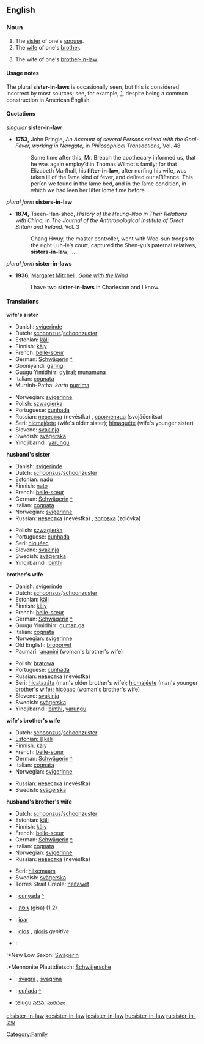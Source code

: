 ==English==

===Noun===
{{en-noun|sg=[[sister]]-[[in]]-[[law]]|pl=sisters-in-law}}

# The [[sister]] of one's [[spouse]].
# The [[wife]] of one's [[brother]].
# {{cattag|non-standard|rare}} The wife of one's [[brother-in-law]].

====Usage notes====
The plural '''sister-in-laws''' is occasionally seen, but this is considered incorrect by most sources; see, for example, [http://www.wsu.edu/~brians/errors/sisterinlaws.html], despite being a common construction in American English.

====Quotations====
''singular'' '''sister-in-law'''
*'''1753,''' John Pringle, ''An Account of several Persons seized with the Goal-Fever, working in Newgate,'' in ''Philosophical Transactions,'' Vol. 48
*:Some time after this, Mr. Breach the apothecary informed us, that he was again employ’d in Thomas Wilmot’s family; for that Elizabeth Marſhall, his '''ſiſter-in-law''', after nurſing his wife, was taken ill of the ſame kind of fever, and deſired our aſſiſtance. This perſon we found in the ſame bed, and in the ſame condition, in which we had ſeen her ſiſter ſome time before...
''plural form'' '''sisters-in-law'''
*'''1874,''' Tseen-Han-shoo, ''History of the Heung-Noo in Their Relations with China,'' in ''The Journal of the Anthropological Institute of Great Britain and Ireland,'' Vol. 3
*:Chang Hwuy, the master controller, went with Woo-sun troops to the right Luh-le’s court, captured the Shen-yu’s paternal relatives, '''sisters-in-law''', ...
''plural form'' '''sister-in-laws'''
*'''1936,''' [[w:Margaret Mitchell|Margaret Mitchell]], ''[[w:Gone with the Wind|Gone with the Wind]]''
*:I have two '''sister-in-laws''' in Charleston and I know.

====Translations====
'''wife's sister'''
{{top}}
*Danish: [[svigerinde]]
*Dutch: [[schoonzus]]/[[schoonzuster]] {{f}}
*Estonian: [[käli]]
*Finnish: [[käly]]
*French: [[belle-sœur]] {{f}}
*German: [[Schwägerin]] {{f}} [[:de:Schwägerin|^]]
*Gooniyandi: [[garingi]]
*Guugu Yimidhirr: [[dyiiral]]; [[munamuna]] {{avoidance}}
*Italian: [[cognata]] {{f}}
*Murrinh-Patha: ''kartu'' [[purrima]]
{{mid}}
*Norwegian: [[svigerinne]] {{f}}
*Polish: [[szwagierka]] {{f}}
*Portuguese: [[cunhada]] {{f}}
*Russian: [[невестка]] (nevéstka) {{f}}, [[свояченица]] (svojáčenitsa) {{f}}
*Seri: [[hicmajeete|hicmajéete]] (wife's older sister); [[himaquete|himaquéte]] (wife's younger sister)
*Slovene: [[svakinja]] {{f}}
*Swedish: [[svägerska]] {{c}}
*Yindjibarndi: [[yarungu]]
{{bottom}}

'''husband's sister'''
{{top}}
*Danish: [[svigerinde]]
*Dutch: [[schoonzus]]/[[schoonzuster]] {{f}}
*Estonian: [[nadu]]
*Finnish: [[nato]]
*French: [[belle-sœur]] {{f}}
*German: [[Schwägerin]] {{f}} [[:de:Schwägerin|^]]
*Italian: [[cognata]] {{f}}
*Norwegian: [[svigerinne]] {{f}}
*Russian: [[невестка]] (nevéstka) {{f}}, [[золовка]] (zolóvka) {{f}}
{{mid}}
*Polish: [[szwagierka]] {{f}}
*Portuguese: [[cunhada]] {{f}}
*Seri: [[hiqueec|hiquéec]]
*Slovene: [[svakinja]] {{f}}
*Swedish: [[svägerska]] {{c}}
*Yindjibarndi: [[binthi]]
{{bottom}}

'''brother's wife'''
{{top}}
*Danish: [[svigerinde]]
*Dutch: [[schoonzus]]/[[schoonzuster]] {{f}}
*Estonian: [[käli]]
*Finnish: [[käly]]
*French: [[belle-sœur]] {{f}}
*German: [[Schwägerin]] {{f}} [[:de:Schwägerin|^]]
*Guugu Yimidhirr: [[guman.ga]]
*Italian: [[cognata]] {{f}}
*Norwegian: [[svigerinne]] {{f}}
*Old English: [[broþorwif|brōþorwīf]] {{n}}
*Paumarí: [[ʼananini]] {{f}} (woman's brother's wife)
{{mid}}
*Polish: [[bratowa]] {{f}}
*Portuguese: [[cunhada]] {{f}}
*Russian: [[невестка]] (nevéstka) {{f}}
*Seri: [[hicatazata|hicatazáta]] (man's older brother's wife); [[hicmajeete|hicmajéete]] (man's younger brother's wife); [[hicoaac|hicóaac]] (woman's brother's wife)
*Slovene: [[svakinja]] {{f}}
*Swedish: [[svägerska]] {{c}}
*Yindjibarndi: [[binthi]], [[yarungu]]
{{bottom}}

'''wife's brother's wife'''
{{top}}
*Dutch: [[schoonzus]]/[[schoonzuster]] {{f}}
*[[Estonian: [[käli]]
*Finnish: [[käly]]
*French: [[belle-sœur]] {{f}}
*German: [[Schwägerin]] {{f}} [[:de:Schwägerin|^]]
*Italian: [[cognata]] {{f}}
*Norwegian: [[svigerinne]] {{f}}
{{mid}}
*Russian: [[невестка]] (nevéstka) {{f}}
*Swedish: [[svägerska]] {{c}}
{{bottom}}

'''husband's brother's wife'''
{{top}}
*Dutch: [[schoonzus]]/[[schoonzuster]] {{f}}
*Estonian: [[käli]]
*Finnish: [[käly]]
*French: [[belle-sœur]] {{f}}
*German: [[Schwägerin]] {{f}} [[:de:Schwägerin|^]]
*Italian: [[cognata]] {{f}}
*Norwegian: [[svigerinne]] {{f}}
*Russian: [[невестка]] (nevéstka) {{f}}
{{mid}}
*Seri: [[hilxcmaam]]
*Swedish: [[svägerska]] {{c}}
*Torres Strait Creole: [[neitawet]] {{cattag|eastern dialect}}
{{bottom}}

{{checktrans}}
*{{ttbc|Catalan}}: [[cunyada]] {{f}} [[:ca:cunyada|^]]
*{{ttbc|Hebrew}}: [[גִּיסָה|גיסה]] (gisa) {{f}} (1,2)
*{{ttbc|Indonesian}}: [[ipar]]
*{{ttbc|Latin}}: [[glos]] {{f}}, [[gloris]] ''genitive''
*{{ttbc|Low German}}:
:*New Low Saxon: [[Swägerin]] {{f}}
:*Mennonite Plauttdietsch: [[Schwäjersche]] {{f}}
*{{ttbc|Slovak}}: [[švagra]] {{f}}, [[švagriná]] {{f}}
*{{ttbc|Spanish}}: [[cuñada]] {{f}} [[:es:cuñada|^]]
*telugu:వదిన, మరదలు 

[[Category:Family]]

[[el:sister-in-law]]
[[ko:sister-in-law]]
[[io:sister-in-law]]
[[hu:sister-in-law]]
[[ru:sister-in-law]]